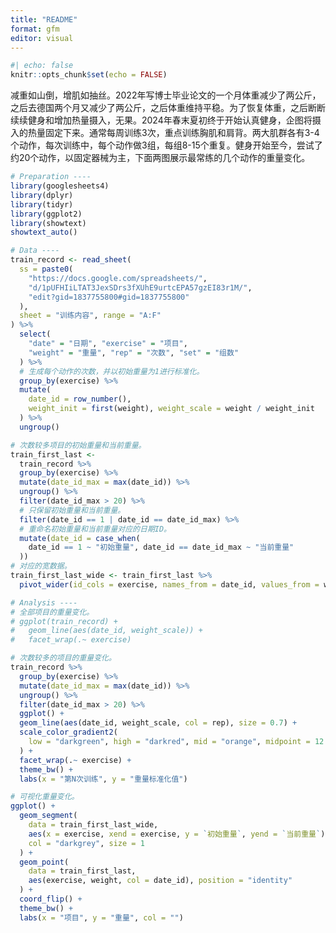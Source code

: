 ```yaml
---
title: "README"
format: gfm
editor: visual
---
```


```r
#| echo: false
knitr::opts_chunk$set(echo = FALSE)
```

减重如山倒，增肌如抽丝。2022年写博士毕业论文的一个月体重减少了两公斤，之后去德国两个月又减少了两公斤，之后体重维持平稳。为了恢复体重，之后断断续续健身和增加热量摄入，无果。2024年春末夏初终于开始认真健身，企图将摄入的热量固定下来。通常每周训练3次，重点训练胸肌和肩背。两大肌群各有3-4个动作，每次训练中，每个动作做3组，每组8-15个重复。健身开始至今，尝试了约20个动作，以固定器械为主，下面两图展示最常练的几个动作的重量变化。

```r
# Preparation ----
library(googlesheets4)
library(dplyr)
library(tidyr)
library(ggplot2)
library(showtext)
showtext_auto()

# Data ----
train_record <- read_sheet(
  ss = paste0(
    "https://docs.google.com/spreadsheets/", 
    "d/1pUFHIiLTAT3JexSDrs3fXUhE9urtcEPA57gzEI83r1M/", 
    "edit?gid=1837755800#gid=1837755800"
  ), 
  sheet = "训练内容", range = "A:F"
) %>% 
  select(
    "date" = "日期", "exercise" = "项目", 
    "weight" = "重量", "rep" = "次数", "set" = "组数"
  ) %>% 
  # 生成每个动作的次数，并以初始重量为1进行标准化。
  group_by(exercise) %>% 
  mutate(
    date_id = row_number(), 
    weight_init = first(weight), weight_scale = weight / weight_init
  ) %>% 
  ungroup()

# 次数较多项目的初始重量和当前重量。
train_first_last <- 
  train_record %>% 
  group_by(exercise) %>% 
  mutate(date_id_max = max(date_id)) %>% 
  ungroup() %>% 
  filter(date_id_max > 20) %>% 
  # 只保留初始重量和当前重量。
  filter(date_id == 1 | date_id == date_id_max) %>% 
  # 重命名初始重量和当前重量对应的日期ID。
  mutate(date_id = case_when(
    date_id == 1 ~ "初始重量", date_id == date_id_max ~ "当前重量"
  ))
# 对应的宽数据。
train_first_last_wide <- train_first_last %>% 
  pivot_wider(id_cols = exercise, names_from = date_id, values_from = weight)

# Analysis ----
# 全部项目的重量变化。
# ggplot(train_record) + 
#   geom_line(aes(date_id, weight_scale)) + 
#   facet_wrap(.~ exercise)

# 次数较多的项目的重量变化。
train_record %>% 
  group_by(exercise) %>% 
  mutate(date_id_max = max(date_id)) %>% 
  ungroup() %>% 
  filter(date_id_max > 20) %>% 
  ggplot() + 
  geom_line(aes(date_id, weight_scale, col = rep), size = 0.7) + 
  scale_color_gradient2(
    low = "darkgreen", high = "darkred", mid = "orange", midpoint = 12
  ) + 
  facet_wrap(.~ exercise) + 
  theme_bw() + 
  labs(x = "第N次训练", y = "重量标准化值")

# 可视化重量变化。
ggplot() + 
  geom_segment(
    data = train_first_last_wide, 
    aes(x = exercise, xend = exercise, y = `初始重量`, yend = `当前重量`), 
    col = "darkgrey", size = 1
  ) + 
  geom_point(
    data = train_first_last, 
    aes(exercise, weight, col = date_id), position = "identity"
  ) + 
  coord_flip() + 
  theme_bw() + 
  labs(x = "项目", y = "重量", col = "")
```
